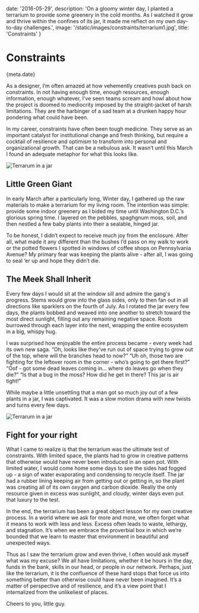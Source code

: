 
date: '2016-05-29',
description: 'On a gloomy winter day, I planted a terrarium to provide some greenery in the cold months. As I watched it grow and thrive within the confines of its jar, it made me reflect on my own day-to-day challenges.',
image: '/static/images/constraints/terrarium1.jpg',
title: 'Constraints'
}


# Constraints

<Date>{meta.date}</Date>

As a designer, I’m often amazed at how vehemently creatives push back on constraints. In not having enough time, enough resources, enough information, enough whatever, I’ve seen teams scream and howl about how the project is doomed to mediocrity imposed by the straight-jacket of harsh limitations. They are the harbinger of a sad team at a drunken happy hour pondering what could have been.

In my career, constraints have often been tough medicine. They serve as an important catalyst for institutional change and fresh thinking, but require a cocktail of resilience and optimism to transform into personal and organizational growth. That can be a nebulous ask. It wasn’t until this March I found an adequate metaphor for what this looks like.

![Terrarum in a jar](/static/images/constraints/terrarium1.jpg)

## Little Green Giant
In early March after a particularly long, Winter day, I gathered up the raw materials to make a terrarium for my living room. The intention was simple: provide some indoor greenery as I bided my time until Washington D.C.’s glorious spring time. I layered on the pebbles, spaghgnum moss, soil, and then nestled a few baby plants into their a sealable, hinged jar.

To be honest, I didn’t expect to receive much joy from the enclosure. After all, what made it any different than the bushes I’d pass on my walk to work or the potted flowers I spotted in windows of coffee shops on Pennsylvania Avenue? My primary fear was keeping the plants alive - after all, I was going to seal ‘er up and hope they didn’t die.

## The Meek Shall Inherit
Every few days I would sit at the window sill and admire the gang's progress. Stems would grow into the glass sides, only to then fan out in all directions like sparklers on the fourth of July. As I rotated the jar every few days, the plants bobbed and weaved into one another to stretch toward the most direct sunlight, filling out any remaining negative space. Roots burrowed through each layer into the next, wrapping the entire ecosystem in a big, whispy hug.

I was surprised how enjoyable the entire process became - every week had its own new saga. “Oh, looks like they’ve run out of space trying to grow out of the top, where will the branches head to now?” “Uh oh, those two are fighting for the leftover room in the corner - who’s going to get there first?” “Oof - got some dead leaves coming in… where do leaves go when they die?” “Is that a bug in the moss? How did he get in there? This jar is air tight!"

While maybe a little unsettling that a man got so much joy out of a few plants in a jar, I was captivated. It was a slow motion drama with new twists and turns every few days.

![Terrarum in a jar](/static/images/constraints/terrariumProfile.jpg)

## Fight for your right
What I came to realize is that the terrarium was the ultimate test of constraints. With limited space, the plants had to grow in creative patterns that otherwise would have never been introduced in an open pot. With limited water, I would come home some days to see the sides had fogged up - a sign of water evaporating and condensing to recycle itself. The jar had a rubber lining keeping air from getting out or getting in, so the plant was creating all of its own oxygen and carbon dioxide. Really the only resource given in excess was sunlight, and cloudy, winter days even put that luxury to the test.

In the end, the terrarium has been a great object lesson for my own creative process. In a world where we ask for more and more, we often forget what it means to work with less and less. Excess often leads to waste, lethargy, and stagnation. It’s when we embrace the proverbial box in which we’re bounded that we learn to master that environment in beautiful and unexpected ways.

Thus as I saw the terrarium grow and even thrive, I often would ask myself what was my excuse? We all have limitations, whether it be hours in the day, funds in the bank, skills in our head, or people in our network. Perhaps, just like the terrarium, it is the confluence of these hard stops that force us into something better than otherwise could have never been imagined. It’s a matter of perspective and of resilience, and it’s a view point that I internalized from the unlikeliest of places.

Cheers to you, little guy.